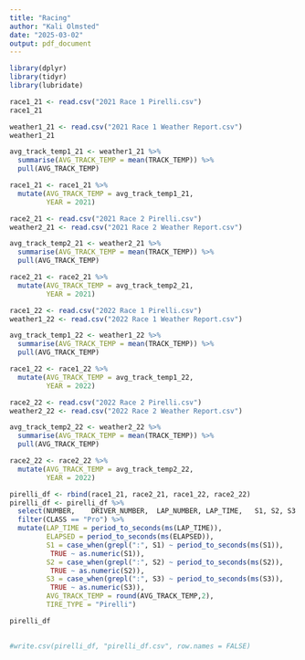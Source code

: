 ---
title: "Racing"
author: "Kali Olmsted"
date: "2025-03-02"
output: pdf_document
---

```{r}

library(dplyr)
library(tidyr)
library(lubridate)

```


```{r}

race1_21 <- read.csv("2021 Race 1 Pirelli.csv")
race1_21

```

```{r}
weather1_21 <- read.csv("2021 Race 1 Weather Report.csv")
weather1_21

```

```{r}

avg_track_temp1_21 <- weather1_21 %>% 
  summarise(AVG_TRACK_TEMP = mean(TRACK_TEMP)) %>% 
  pull(AVG_TRACK_TEMP)

race1_21 <- race1_21 %>%
  mutate(AVG_TRACK_TEMP = avg_track_temp1_21, 
         YEAR = 2021)

```


```{r}

race2_21 <- read.csv("2021 Race 2 Pirelli.csv")
weather2_21 <- read.csv("2021 Race 2 Weather Report.csv")

```

```{r}

avg_track_temp2_21 <- weather2_21 %>% 
  summarise(AVG_TRACK_TEMP = mean(TRACK_TEMP)) %>% 
  pull(AVG_TRACK_TEMP)

race2_21 <- race2_21 %>%
  mutate(AVG_TRACK_TEMP = avg_track_temp2_21,
         YEAR = 2021)


```


```{r}

race1_22 <- read.csv("2022 Race 1 Pirelli.csv")
weather1_22 <- read.csv("2022 Race 1 Weather Report.csv")

```

```{r}

avg_track_temp1_22 <- weather1_22 %>% 
  summarise(AVG_TRACK_TEMP = mean(TRACK_TEMP)) %>% 
  pull(AVG_TRACK_TEMP)

race1_22 <- race1_22 %>%
  mutate(AVG_TRACK_TEMP = avg_track_temp1_22,
         YEAR = 2022)

```

```{r}

race2_22 <- read.csv("2022 Race 2 Pirelli.csv")
weather2_22 <- read.csv("2022 Race 2 Weather Report.csv")

```


```{r}

avg_track_temp2_22 <- weather2_22 %>% 
  summarise(AVG_TRACK_TEMP = mean(TRACK_TEMP)) %>% 
  pull(AVG_TRACK_TEMP)

race2_22 <- race2_22 %>%
  mutate(AVG_TRACK_TEMP = avg_track_temp2_22,
         YEAR = 2022)

```

```{r}

pirelli_df <- rbind(race1_21, race2_21, race1_22, race2_22)
pirelli_df <- pirelli_df %>% 
  select(NUMBER,	DRIVER_NUMBER,	LAP_NUMBER,	LAP_TIME,	S1,	S2,	S3	,KPH,	ELAPSED,	CLASS,	TEAM	,AVG_TRACK_TEMP,	YEAR) %>% 
  filter(CLASS == "Pro") %>% 
  mutate(LAP_TIME = period_to_seconds(ms(LAP_TIME)),
         ELAPSED = period_to_seconds(ms(ELAPSED)),
         S1 = case_when(grepl(":", S1) ~ period_to_seconds(ms(S1)),  
          TRUE ~ as.numeric(S1)), 
         S2 = case_when(grepl(":", S2) ~ period_to_seconds(ms(S2)),  
          TRUE ~ as.numeric(S2)), 
         S3 = case_when(grepl(":", S3) ~ period_to_seconds(ms(S3)),  
          TRUE ~ as.numeric(S3)), 
         AVG_TRACK_TEMP = round(AVG_TRACK_TEMP,2), 
         TIRE_TYPE = "Pirelli")

pirelli_df
  
```

```{r}

#write.csv(pirelli_df, "pirelli_df.csv", row.names = FALSE)


```



